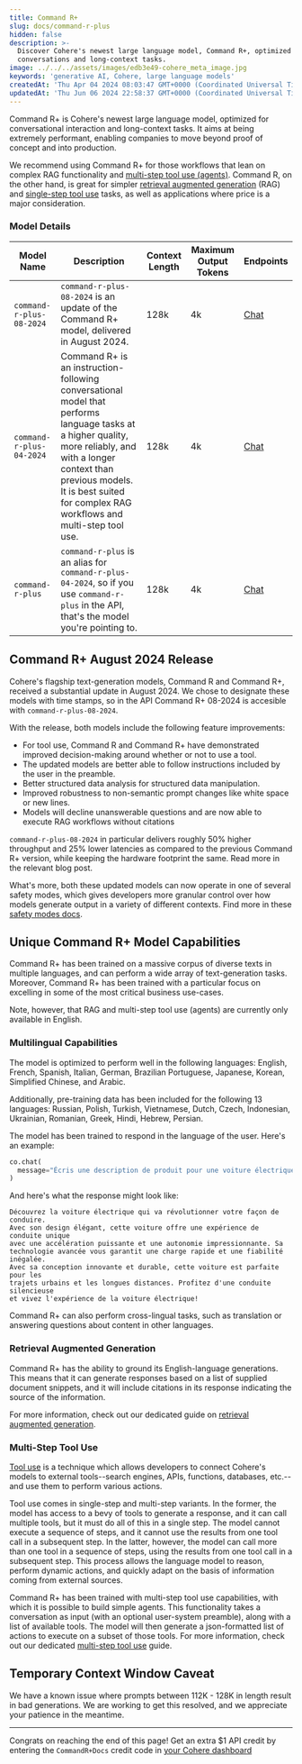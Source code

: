 ```yaml
---
title: Command R+
slug: docs/command-r-plus
hidden: false
description: >-
  Discover Cohere's newest large language model, Command R+, optimized for
  conversations and long-context tasks.
image: ../../../assets/images/edb3e49-cohere_meta_image.jpg
keywords: 'generative AI, Cohere, large language models'
createdAt: 'Thu Apr 04 2024 08:03:47 GMT+0000 (Coordinated Universal Time)'
updatedAt: 'Thu Jun 06 2024 22:58:37 GMT+0000 (Coordinated Universal Time)'
---
```



Command R+ is Cohere's newest large language model, optimized for conversational interaction and long-context tasks. It aims at being extremely performant, enabling companies to move beyond proof of concept and into production.

We recommend using Command R+ for those workflows that lean on complex RAG functionality and [multi-step tool use (agents)](/docs/multi-hop-tool-use). Command R, on the other hand, is great for simpler [retrieval augmented generation](/docs/retrieval-augmented-generation-rag) (RAG) and [single-step tool use](/docs/tool-use) tasks, as well as applications where price is a major consideration.

### Model Details
| Model Name               | Description                                                                                                                                                                                                                                                                                                                                                                 | Context Length | Maximum Output Tokens | Endpoints|
|--------------------------|-----------------------------------------------------------------------------------------------------------------------------------------------------------------------------------------------------------------------------------------------------------------------------------------------------------------------------------------------------------------------------|----------------|-----------------------|----------|
| `command-r-plus-08-2024` | `command-r-plus-08-2024` is an update of the Command R+ model, delivered in August 2024.                                                                                                                                                                                                                                                                                          | 128k           | 4k                    | [Chat](/reference/chat)         |                                                                          |
| `command-r-plus-04-2024` | Command R+ is an instruction-following conversational model that performs language tasks at a higher quality, more reliably, and with a longer context than previous models. It is best suited for complex RAG workflows and multi-step tool use.                                                                         | 128k           | 4k                    | [Chat](/reference/chat)          |                                                                         |
| `command-r-plus`         | `command-r-plus` is an alias for `command-r-plus-04-2024`, so if you use `command-r-plus` in the API, that's the model you're pointing to.                                                                                                                                                                                                                                                 | 128k           | 4k                    | [Chat](/reference/chat)           |                                                                        |

## Command R+ August 2024 Release
Cohere's flagship text-generation models, Command R and Command R+, received a substantial update in August 2024. We chose to designate these models with time stamps, so in the API Command R+ 08-2024 is accesible with `command-r-plus-08-2024`.

With the release, both models include the following feature improvements:
- For tool use, Command R and Command R+ have demonstrated improved decision-making around whether or not to use a tool.
- The updated models are better able to follow instructions included by the user in the preamble.
- Better structured data analysis for structured data manipulation. 
- Improved robustness to non-semantic prompt changes like white space or new lines.
- Models will decline unanswerable questions and are now able to execute RAG workflows without citations

`command-r-plus-08-2024` in particular delivers roughly 50% higher throughput and 25% lower latencies as compared to the previous Command R+ version, while keeping the hardware footprint the same. Read more in the relevant blog post. 

What's more, both these updated models can now operate in one of several safety modes, which gives developers more granular control over how models generate output in a variety of different contexts. Find more in these [safety modes docs](https://docs.cohere.com/docs/safety-modes).


## Unique Command R+ Model Capabilities

Command R+ has been trained on a massive corpus of diverse texts in multiple languages, and can perform a wide array of text-generation tasks. Moreover, Command R+ has been trained with a particular focus on excelling in some of the most critical business use-cases.

Note, however, that RAG and multi-step tool use (agents) are currently only available in English.

### Multilingual Capabilities

The model is optimized to perform well in the following languages: English, French, Spanish, Italian, German, Brazilian Portuguese, Japanese, Korean, Simplified Chinese, and Arabic. 

Additionally, pre-training data has been included for the following 13 languages: Russian, Polish, Turkish, Vietnamese, Dutch, Czech, Indonesian, Ukrainian, Romanian, Greek, Hindi, Hebrew, Persian.

The model has been trained to respond in the language of the user. Here's an example:

```python PYTHON
co.chat(
  message="Écris une description de produit pour une voiture électrique en 50 à 75 mots"
)
```

And here's what the response might look like:

```text TEXT
Découvrez la voiture électrique qui va révolutionner votre façon de conduire.
Avec son design élégant, cette voiture offre une expérience de conduite unique
avec une accélération puissante et une autonomie impressionnante. Sa
technologie avancée vous garantit une charge rapide et une fiabilité inégalée.
Avec sa conception innovante et durable, cette voiture est parfaite pour les 
trajets urbains et les longues distances. Profitez d'une conduite silencieuse
et vivez l'expérience de la voiture électrique!
```

Command R+ can also perform cross-lingual tasks, such as translation or answering questions about content in other languages.

### Retrieval Augmented Generation

Command R+ has the ability to ground its English-language generations. This means that it can generate responses based on a list of supplied document snippets, and it will include citations in its response indicating the source of the information.

For more information, check out our dedicated guide on [retrieval augmented generation](/docs/retrieval-augmented-generation-rag).

### Multi-Step Tool Use

[Tool use](/docs/tool-use) is a technique which allows developers to connect Cohere's models to external tools--search engines, APIs, functions, databases, etc.--and use them to perform various actions.

Tool use comes in single-step and multi-step variants. In the former, the model has access to a bevy of tools to generate a response, and it can call multiple tools, but it must do all of this in a single step. The model cannot execute a sequence of steps, and it cannot use the results from one tool call in a subsequent step. In the latter, however, the model can call more than one tool in a sequence of steps, using the results from one tool call in a subsequent step. This process allows the language model to reason, perform dynamic actions, and quickly adapt on the basis of information coming from external sources.

Command R+ has been trained with multi-step tool use capabilities, with which it is possible to build simple agents. This functionality takes a conversation as input (with an optional user-system preamble), along with a list of available tools. The model will then generate a json-formatted list of actions to execute on a subset of those tools. For more information, check out our dedicated [multi-step tool use](/docs/multi-hop-tool-use) guide.

## Temporary Context Window Caveat

We have a known issue where prompts between 112K - 128K in length result in bad generations. We are working to get this resolved, and we appreciate your patience in the meantime.

---
Congrats on reaching the end of this page! Get an extra $1 API credit by entering the `CommandR+Docs` credit code in [your Cohere dashboard](https://dashboard.cohere.com/billing?tab=payment)